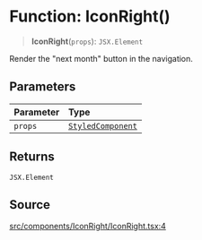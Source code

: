 # Function: IconRight()

> **IconRight**(`props`): `JSX.Element`

Render the "next month" button in the navigation.

## Parameters

| Parameter | Type |
| :------ | :------ |
| `props` | [`StyledComponent`](/api/latest/type-aliases/StyledComponent.mdx) |

## Returns

`JSX.Element`

## Source

[src/components/IconRight/IconRight.tsx:4](https://github.com/gpbl/react-day-picker/blob/56bfb649e/src/components/IconRight/IconRight.tsx#L4)
